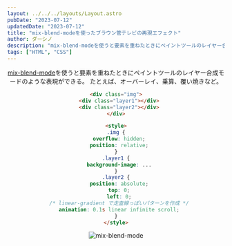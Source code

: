 ```yaml
---
layout: ../../../layouts/Layout.astro
pubDate: "2023-07-12"
updatedDate: "2023-07-12"
title: "mix-blend-modeを使ったブラウン管テレビの再現エフェクト"
author: ダーシノ
description: "mix-blend-modeを使うと要素を重ねたときにペイントツールのレイヤー合成モードのような表現ができる。 "
tags: ["HTML", "CSS"]
---
```



<Header {...frontmatter} />

[mix-blend-mode](https://developer.mozilla.org/ja/docs/Web/CSS/mix-blend-mode)を使うと要素を重ねたときにペイントツールのレイヤー合成モードのような表現ができる。
たとえば、オーバーレイ、乗算、覆い焼きなど。

```html
<div class="img">
  <div class="layer1"></div>
  <div class="layer2"></div>
</div>

<style>
.img {
  overflow: hidden;
  position: relative;
}
.layer1 {
  background-image: ...
}
.layer2 {
  position: absolute;
  top: 0;
  left: 0;
  /* linear-gradient で走査線っぽいパターンを作成 */
  animation: 0.1s linear infinite scroll;
}
</style>
```

![mix-blend-mode](./ukiyoe.gif)
